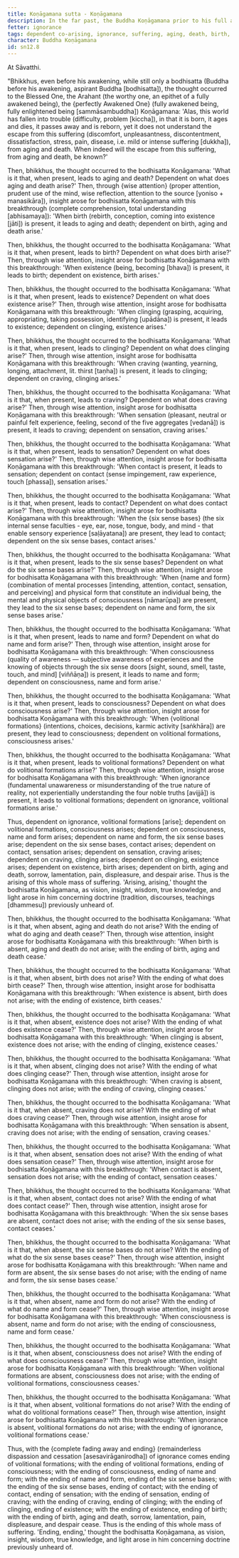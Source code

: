 ```yaml
---
title: Koṇāgamana sutta - Koṇāgamana
description: In the far past, the Buddha Koṇāgamana prior to his full awakening reflects on how the world has fallen into trouble and discovers the escape from suffering through wise attention and insight into dependent co-arising.
fetter: ignorance
tags: dependent co-arising, ignorance, suffering, aging, death, birth, existence, clinging, craving, sensation, feeling, contact, six sense bases, name and form, consciousness, volitional formations, sn, sn12-21, sn12
character: Buddha Koṇāgamana
id: sn12.8
---
```


At Sāvatthi.

"Bhikkhus, even before his awakening, while still only a bodhisatta (Buddha before his awakening, aspirant Buddha [bodhisatta]), the thought occurred to the Blessed One, the Arahant (the worthy one, an epithet of a fully awakened being), the \{perfectly Awakened One} (fully awakened being, fully enlightened being [sammāsambuddha]) Koṇāgamana: 'Alas, this world has fallen into trouble (difficulty, problem [kiccha]), in that it is born, it ages and dies, it passes away and is reborn, yet it does not understand the escape from this suffering (discomfort, unpleasantness, discontentment, dissatisfaction, stress, pain, disease, i.e. mild or intense suffering [dukkha]), from aging and death. When indeed will the escape from this suffering, from aging and death, be known?'

Then, bhikkhus, the thought occurred to the bodhisatta Koṇāgamana: 'What is it that, when present, leads to aging and death? Dependent on what does aging and death arise?' Then, through \{wise attention} (proper attention, prudent use of the mind, wise reflection, attention to the source [yoniso + manasikāra]), insight arose for bodhisatta Koṇāgamana with this breakthrough (complete comprehension, total understanding [abhisamaya]): 'When birth (rebirth, conception, coming into existence [jāti]) is present, it leads to aging and death; dependent on birth, aging and death arise.'

Then, bhikkhus, the thought occurred to the bodhisatta Koṇāgamana: 'What is it that, when present, leads to birth? Dependent on what does birth arise?' Then, through wise attention, insight arose for bodhisatta Koṇāgamana with this breakthrough: 'When existence (being, becoming [bhava]) is present, it leads to birth; dependent on existence, birth arises.'

Then, bhikkhus, the thought occurred to the bodhisatta Koṇāgamana: 'What is it that, when present, leads to existence? Dependent on what does existence arise?' Then, through wise attention, insight arose for bodhisatta Koṇāgamana with this breakthrough: 'When clinging (grasping, acquiring, appropriating, taking possession, identifying [upādāna]) is present, it leads to existence; dependent on clinging, existence arises.'

Then, bhikkhus, the thought occurred to the bodhisatta Koṇāgamana: 'What is it that, when present, leads to clinging? Dependent on what does clinging arise?' Then, through wise attention, insight arose for bodhisatta Koṇāgamana with this breakthrough: 'When craving (wanting, yearning, longing, attachment, lit. thirst [taṇha]) is present, it leads to clinging; dependent on craving, clinging arises.'

Then, bhikkhus, the thought occurred to the bodhisatta Koṇāgamana: 'What is it that, when present, leads to craving? Dependent on what does craving arise?' Then, through wise attention, insight arose for bodhisatta Koṇāgamana with this breakthrough: 'When sensation (pleasant, neutral or painful felt experience, feeling, second of the five aggregates [vedanā]) is present, it leads to craving; dependent on sensation, craving arises.'

Then, bhikkhus, the thought occurred to the bodhisatta Koṇāgamana: 'What is it that, when present, leads to sensation? Dependent on what does sensation arise?' Then, through wise attention, insight arose for bodhisatta Koṇāgamana with this breakthrough: 'When contact is present, it leads to sensation; dependent on contact (sense impingement, raw experience, touch [phassa]), sensation arises.'

Then, bhikkhus, the thought occurred to the bodhisatta Koṇāgamana: 'What is it that, when present, leads to contact? Dependent on what does contact arise?' Then, through wise attention, insight arose for bodhisatta Koṇāgamana with this breakthrough: 'When the \{six sense bases} (the six internal sense faculties - eye, ear, nose, tongue, body, and mind - that enable sensory experience [saḷāyatana]) are present, they lead to contact; dependent on the six sense bases, contact arises.'

Then, bhikkhus, the thought occurred to the bodhisatta Koṇāgamana: 'What is it that, when present, leads to the six sense bases? Dependent on what do the six sense bases arise?' Then, through wise attention, insight arose for bodhisatta Koṇāgamana with this breakthrough: 'When \{name and form} (combination of mental processes [intending, attention, contact, sensation, and perceiving] and physical form that constitute an individual being, the mental and physical objects of consciousness [nāmarūpa]) are present, they lead to the six sense bases; dependent on name and form, the six sense bases arise.'

Then, bhikkhus, the thought occurred to the bodhisatta Koṇāgamana: 'What is it that, when present, leads to name and form? Dependent on what do name and form arise?' Then, through wise attention, insight arose for bodhisatta Koṇāgamana with this breakthrough: 'When consciousness (quality of awareness — subjective awareness of experiences and the knowing of objects through the six sense doors [sight, sound, smell, taste, touch, and mind] [viññāṇa]) is present, it leads to name and form; dependent on consciousness, name and form arise.'

Then, bhikkhus, the thought occurred to the bodhisatta Koṇāgamana: 'What is it that, when present, leads to consciousness? Dependent on what does consciousness arise?' Then, through wise attention, insight arose for bodhisatta Koṇāgamana with this breakthrough: 'When \{volitional formations} (intentions, choices, decisions, karmic activity [saṅkhāra]) are present, they lead to consciousness; dependent on volitional formations, consciousness arises.'

Then, bhikkhus, the thought occurred to the bodhisatta Koṇāgamana: 'What is it that, when present, leads to volitional formations? Dependent on what do volitional formations arise?' Then, through wise attention, insight arose for bodhisatta Koṇāgamana with this breakthrough: 'When ignorance (fundamental unawareness or misunderstanding of the true nature of reality, not experientially understanding the four noble truths [avijjā]) is present, it leads to volitional formations; dependent on ignorance, volitional formations arise.'

Thus, dependent on ignorance, volitional formations [arise]; dependent on volitional formations, consciousness arises; dependent on consciousness, name and form arises; dependent on name and form, the six sense bases arise; dependent on the six sense bases, contact arises; dependent on contact, sensation arises; dependent on sensation, craving arises; dependent on craving, clinging arises; dependent on clinging, existence arises; dependent on existence, birth arises; dependent on birth, aging and death, sorrow, lamentation, pain, displeasure, and despair arise. Thus is the arising of this whole mass of suffering. 'Arising, arising,' thought the bodhisatta Koṇāgamana, as vision, insight, wisdom, true knowledge, and light arose in him concerning doctrine (tradition, discourses, teachings [dhammesu]) previously unheard of.

Then, bhikkhus, the thought occurred to the bodhisatta Koṇāgamana: 'What is it that, when absent, aging and death do not arise? With the ending of what do aging and death cease?' Then, through wise attention, insight arose for bodhisatta Koṇāgamana with this breakthrough: 'When birth is absent, aging and death do not arise; with the ending of birth, aging and death cease.'

Then, bhikkhus, the thought occurred to the bodhisatta Koṇāgamana: 'What is it that, when absent, birth does not arise? With the ending of what does birth cease?' Then, through wise attention, insight arose for bodhisatta Koṇāgamana with this breakthrough: 'When existence is absent, birth does not arise; with the ending of existence, birth ceases.'

Then, bhikkhus, the thought occurred to the bodhisatta Koṇāgamana: 'What is it that, when absent, existence does not arise? With the ending of what does existence cease?' Then, through wise attention, insight arose for bodhisatta Koṇāgamana with this breakthrough: 'When clinging is absent, existence does not arise; with the ending of clinging, existence ceases.'

Then, bhikkhus, the thought occurred to the bodhisatta Koṇāgamana: 'What is it that, when absent, clinging does not arise? With the ending of what does clinging cease?' Then, through wise attention, insight arose for bodhisatta Koṇāgamana with this breakthrough: 'When craving is absent, clinging does not arise; with the ending of craving, clinging ceases.'

Then, bhikkhus, the thought occurred to the bodhisatta Koṇāgamana: 'What is it that, when absent, craving does not arise? With the ending of what does craving cease?' Then, through wise attention, insight arose for bodhisatta Koṇāgamana with this breakthrough: 'When sensation is absent, craving does not arise; with the ending of sensation, craving ceases.'

Then, bhikkhus, the thought occurred to the bodhisatta Koṇāgamana: 'What is it that, when absent, sensation does not arise? With the ending of what does sensation cease?' Then, through wise attention, insight arose for bodhisatta Koṇāgamana with this breakthrough: 'When contact is absent, sensation does not arise; with the ending of contact, sensation ceases.'

Then, bhikkhus, the thought occurred to the bodhisatta Koṇāgamana: 'What is it that, when absent, contact does not arise? With the ending of what does contact cease?' Then, through wise attention, insight arose for bodhisatta Koṇāgamana with this breakthrough: 'When the six sense bases are absent, contact does not arise; with the ending of the six sense bases, contact ceases.'

Then, bhikkhus, the thought occurred to the bodhisatta Koṇāgamana: 'What is it that, when absent, the six sense bases do not arise? With the ending of what do the six sense bases cease?' Then, through wise attention, insight arose for bodhisatta Koṇāgamana with this breakthrough: 'When name and form are absent, the six sense bases do not arise; with the ending of name and form, the six sense bases cease.'

Then, bhikkhus, the thought occurred to the bodhisatta Koṇāgamana: 'What is it that, when absent, name and form do not arise? With the ending of what do name and form cease?' Then, through wise attention, insight arose for bodhisatta Koṇāgamana with this breakthrough: 'When consciousness is absent, name and form do not arise; with the ending of consciousness, name and form cease.'

Then, bhikkhus, the thought occurred to the bodhisatta Koṇāgamana: 'What is it that, when absent, consciousness does not arise? With the ending of what does consciousness cease?' Then, through wise attention, insight arose for bodhisatta Koṇāgamana with this breakthrough: 'When volitional formations are absent, consciousness does not arise; with the ending of volitional formations, consciousness ceases.'

Then, bhikkhus, the thought occurred to the bodhisatta Koṇāgamana: 'What is it that, when absent, volitional formations do not arise? With the ending of what do volitional formations cease?' Then, through wise attention, insight arose for bodhisatta Koṇāgamana with this breakthrough: 'When ignorance is absent, volitional formations do not arise; with the ending of ignorance, volitional formations cease.'

Thus, with the \{complete fading away and ending} (remainderless dispassion and cessation [asesavirāganirodha]) of ignorance comes ending of volitional formations; with the ending of volitional formations, ending of consciousness; with the ending of consciousness, ending of name and form; with the ending of name and form, ending of the six sense bases; with the ending of the six sense bases, ending of contact; with the ending of contact, ending of sensation; with the ending of sensation, ending of craving; with the ending of craving, ending of clinging; with the ending of clinging, ending of existence; with the ending of existence, ending of birth; with the ending of birth, aging and death, sorrow, lamentation, pain, displeasure, and despair cease. Thus is the ending of this whole mass of suffering. 'Ending, ending,' thought the bodhisatta Koṇāgamana, as vision, insight, wisdom, true knowledge, and light arose in him concerning doctrine previously unheard of.